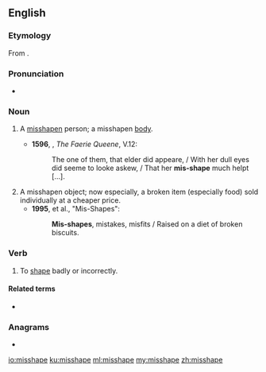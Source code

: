 ==English==

===Etymology===
From {{prefix|mis|shape|lang=en}}.

===Pronunciation===
* {{a|UK}} {{IPA|/ˈmɪsʃeɪp/|lang=en}}

===Noun===
{{en-noun}}

# {{label|en|obsolete}} A [[misshapen]] person; a misshapen [[body]]. {{defdate|14th-17th c.}}
#* '''1596''', {{w|Edmund Spenser}}, ''The Faerie Queene'', V.12:
#*: The one of them, that elder did appeare, / With her dull eyes did seeme to looke askew, / That her '''mis-shape''' much helpt [...].
# A misshapen object; now especially, a broken item (especially food) sold individually at a cheaper price. {{defdate|from 19th c.}}
#* '''1995''', {{w|Jarvis Cocker}} et al., "Mis-Shapes":
#*: '''Mis-shapes''', mistakes, misfits / Raised on a diet of broken biscuits.

===Verb===
{{en-verb|misshapes|misshaping|misshaped|misshaped}}

# To [[shape]] badly or incorrectly. {{defdate|from 15th c.}}

====Related terms====
* {{l|en|misshapen}}

===Anagrams===
* {{l|en|emphasis}}

[[io:misshape]]
[[ku:misshape]]
[[ml:misshape]]
[[my:misshape]]
[[zh:misshape]]